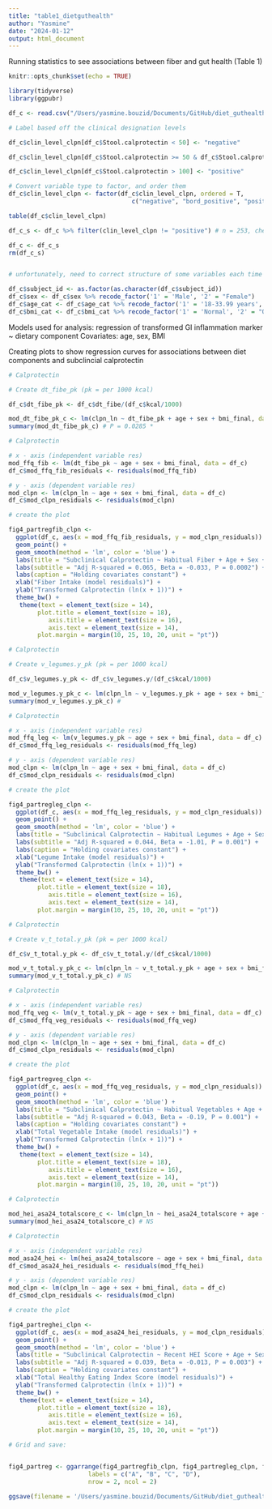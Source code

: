 ```yaml
---
title: "table1_dietguthealth"
author: "Yasmine"
date: "2024-01-12"
output: html_document
---
```


Running statistics to see associations between fiber and gut health (Table 1)

```r
knitr::opts_chunk$set(echo = TRUE)

library(tidyverse)
library(ggpubr)

```

```r

df_c <- read.csv("/Users/yasmine.bouzid/Documents/GitHub/diet_guthealth/data/df_c.csv", header = T)

# Label based off the clinical designation levels

df_c$clin_level_clpn[df_c$Stool.calprotectin < 50] <- "negative"

df_c$clin_level_clpn[df_c$Stool.calprotectin >= 50 & df_c$Stool.calprotectin <= 100] <- "bord_positive"

df_c$clin_level_clpn[df_c$Stool.calprotectin > 100] <- "positive"

# Convert variable type to factor, and order them 
df_c$clin_level_clpn <- factor(df_c$clin_level_clpn, ordered = T,
                                  c("negative", "bord_positive", "positive"))

table(df_c$clin_level_clpn)

df_c_s <- df_c %>% filter(clin_level_clpn != "positive") # n = 253, check. 

df_c <- df_c_s
rm(df_c_s)


# unfortunately, need to correct structure of some variables each time -->

df_c$subject_id <- as.factor(as.character(df_c$subject_id))
df_c$sex <- df_c$sex %>% recode_factor('1' = 'Male', '2' = "Female")
df_c$age_cat <- df_c$age_cat %>% recode_factor('1' = '18-33.99 years', '2' = "34-49.99 years", '3' = "50-65 years")
df_c$bmi_cat <- df_c$bmi_cat %>% recode_factor('1' = 'Normal', '2' = "Overweight", '3' = "Obese")

```

Models used for analysis: regression of transformed GI inflammation marker ~ dietary component
Covariates: age, sex, BMI

Creating plots to show regression curves for associations between diet components and subclincial calprotectin

```r

# Calprotectin

# Create dt_fibe_pk (pk = per 1000 kcal)

df_c$dt_fibe_pk <- df_c$dt_fibe/(df_c$kcal/1000)

mod_dt_fibe_pk_c <- lm(clpn_ln ~ dt_fibe_pk + age + sex + bmi_final, data = df_c)
summary(mod_dt_fibe_pk_c) # P = 0.0285 *  

# Calprotectin

# x - axis (independent variable res)
mod_ffq_fib <- lm(dt_fibe_pk ~ age + sex + bmi_final, data = df_c)
df_c$mod_ffq_fib_residuals <- residuals(mod_ffq_fib)

# y - axis (dependent variable res)
mod_clpn <- lm(clpn_ln ~ age + sex + bmi_final, data = df_c)
df_c$mod_clpn_residuals <- residuals(mod_clpn)

# create the plot 

fig4_partregfib_clpn <-
  ggplot(df_c, aes(x = mod_ffq_fib_residuals, y = mod_clpn_residuals)) +
  geom_point() + 
  geom_smooth(method = 'lm', color = 'blue') + 
  labs(title = "Subclinical Calprotectin ~ Habitual Fiber + Age + Sex + BMI (n = 253)") +
  labs(subtitle = "Adj R-squared = 0.065, Beta = -0.033, P = 0.0002") +
  labs(caption = "Holding covariates constant") + 
  xlab("Fiber Intake (model residuals)") + 
  ylab("Transformed Calprotectin (ln(x + 1))") +
  theme_bw() + 
   theme(text = element_text(size = 14),
        plot.title = element_text(size = 18),
           axis.title = element_text(size = 16),
           axis.text = element_text(size = 14),
        plot.margin = margin(10, 25, 10, 20, unit = "pt"))

```

```r

# Calprotectin

# Create v_legumes.y_pk (pk = per 1000 kcal)

df_c$v_legumes.y_pk <- df_c$v_legumes.y/(df_c$kcal/1000)

mod_v_legumes.y_pk_c <- lm(clpn_ln ~ v_legumes.y_pk + age + sex + bmi_final, data = df_c)
summary(mod_v_legumes.y_pk_c) #  

# Calprotectin

# x - axis (independent variable res)
mod_ffq_leg <- lm(v_legumes.y_pk ~ age + sex + bmi_final, data = df_c)
df_c$mod_ffq_leg_residuals <- residuals(mod_ffq_leg)

# y - axis (dependent variable res)
mod_clpn <- lm(clpn_ln ~ age + sex + bmi_final, data = df_c)
df_c$mod_clpn_residuals <- residuals(mod_clpn)

# create the plot 

fig4_partregleg_clpn <-
  ggplot(df_c, aes(x = mod_ffq_leg_residuals, y = mod_clpn_residuals)) +
  geom_point() + 
  geom_smooth(method = 'lm', color = 'blue') + 
  labs(title = "Subclinical Calprotectin ~ Habitual Legumes + Age + Sex + BMI (n = 253)") +
  labs(subtitle = "Adj R-squared = 0.044, Beta = -1.01, P = 0.001") +
  labs(caption = "Holding covariates constant") + 
  xlab("Legume Intake (model residuals)") + 
  ylab("Transformed Calprotectin (ln(x + 1))") +
  theme_bw() + 
   theme(text = element_text(size = 14),
        plot.title = element_text(size = 18),
           axis.title = element_text(size = 16),
           axis.text = element_text(size = 14),
        plot.margin = margin(10, 25, 10, 20, unit = "pt"))


```

```r

# Calprotectin

# Create v_t_total.y_pk (pk = per 1000 kcal)

df_c$v_t_total.y_pk <- df_c$v_t_total.y/(df_c$kcal/1000)

mod_v_t_total.y_pk_c <- lm(clpn_ln ~ v_t_total.y_pk + age + sex + bmi_final, data = df_c)
summary(mod_v_t_total.y_pk_c) # NS

# Calprotectin

# x - axis (independent variable res)
mod_ffq_veg <- lm(v_t_total.y_pk ~ age + sex + bmi_final, data = df_c)
df_c$mod_ffq_veg_residuals <- residuals(mod_ffq_veg)

# y - axis (dependent variable res)
mod_clpn <- lm(clpn_ln ~ age + sex + bmi_final, data = df_c)
df_c$mod_clpn_residuals <- residuals(mod_clpn)

# create the plot 

fig4_partregveg_clpn <-
  ggplot(df_c, aes(x = mod_ffq_veg_residuals, y = mod_clpn_residuals)) +
  geom_point() + 
  geom_smooth(method = 'lm', color = 'blue') + 
  labs(title = "Subclinical Calprotectin ~ Habitual Vegetables + Age + Sex + BMI (n = 253)") +
  labs(subtitle = "Adj R-squared = 0.043, Beta = -0.19, P = 0.001") +
  labs(caption = "Holding covariates constant") + 
  xlab("Total Vegetable Intake (model residuals)") + 
  ylab("Transformed Calprotectin (ln(x + 1))") +
  theme_bw() + 
   theme(text = element_text(size = 14),
        plot.title = element_text(size = 18),
           axis.title = element_text(size = 16),
           axis.text = element_text(size = 14),
        plot.margin = margin(10, 25, 10, 20, unit = "pt"))

```


```r

# Calprotectin

mod_hei_asa24_totalscore_c <- lm(clpn_ln ~ hei_asa24_totalscore + age + sex + bmi_final, data = df_c)
summary(mod_hei_asa24_totalscore_c) # NS

# Calprotectin

# x - axis (independent variable res)
mod_asa24_hei <- lm(hei_asa24_totalscore ~ age + sex + bmi_final, data = df_c)
df_c$mod_asa24_hei_residuals <- residuals(mod_ffq_hei)

# y - axis (dependent variable res)
mod_clpn <- lm(clpn_ln ~ age + sex + bmi_final, data = df_c)
df_c$mod_clpn_residuals <- residuals(mod_clpn)

# create the plot 

fig4_partreghei_clpn <-
  ggplot(df_c, aes(x = mod_asa24_hei_residuals, y = mod_clpn_residuals)) +
  geom_point() + 
  geom_smooth(method = 'lm', color = 'blue') + 
  labs(title = "Subclinical Calprotectin ~ Recent HEI Score + Age + Sex + BMI (n = 253)") +
  labs(subtitle = "Adj R-squared = 0.039, Beta = -0.013, P = 0.003") +
  labs(caption = "Holding covariates constant") + 
  xlab("Total Healthy Eating Index Score (model residuals)") + 
  ylab("Transformed Calprotectin (ln(x + 1))") +
  theme_bw() + 
   theme(text = element_text(size = 14),
        plot.title = element_text(size = 18),
           axis.title = element_text(size = 16),
           axis.text = element_text(size = 14),
        plot.margin = margin(10, 25, 10, 20, unit = "pt"))

```

```r

# Grid and save: 


fig4_partreg <- ggarrange(fig4_partregfib_clpn, fig4_partregleg_clpn, fig4_partregveg_clpn, fig4_partreghei_clpn,
                      labels = c("A", "B", "C", "D"),
                      nrow = 2, ncol = 2)

ggsave(filename = '/Users/yasmine.bouzid/Documents/GitHub/diet_guthealth/plots/fig4_partreg.jpg', plot = fig4_partreg, device = 'jpeg', dpi = 300, width = 21, height = 14, units = "in")

```

